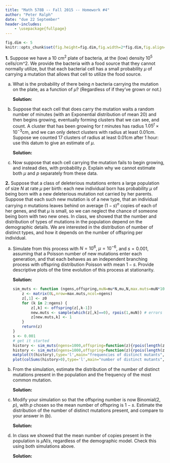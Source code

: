 ```yaml
---
title: "Math 578B -- Fall 2015 -- Homework #4"
author: "Peter Ralph"
date: "due 22 September"
header-includes:
    - \usepackage{fullpage}
---
```


\newcommand{\calA}{\mathcal{A}}
\renewcommand{\P}{\mathbb{P}}
\newcommand{\E}{\mathbb{E}}
\newcommand{\given}{\mid}
\newcommand{\oneb}{\mathbf{1}}
\newcommand{\cor}{\text{cor}\,}

<!-- wrap solutions in \ifdef{SOLUTIONS} ... \endif -->

```r
fig.dim <- 5
knitr::opts_chunk$set(fig.height=fig.dim,fig.width=2*fig.dim,fig.align='center')
```


**1.** 
Suppose we have a 10 cm$^2$ plate of bacteria, at the (low) density $10^5$ cells/cm^2.
We provide the bacteria with a food source that they cannot normally utilize,
but that each bacterial cell has a small probability $\mu$ of carrying a mutation
that allows that cell to utilize the food source.

a.  What is the probability of there being $n$ bacteria carrying the mutation on the plate, 
    as a function of $\mu$?  (Regardless of if they've grown or not.)

    \ifdef{SOLUTIONS}
    **Solution:**
    \it
    This is well-modeled by a Poisson process,
    so if we let $\nu=\mu\times10^{6}$, this is $e^{-\nu} \nu^n/n!$.
    \normalfont
    \endif

b.  Suppose that 
    each cell that does carry the mutation 
    waits a random number of minutes (with an Exponential distribution of mean 20)
    and then begins growing,
    eventually forming clusters that we can see, and count.
    A cluster that has been growing for $t$ minutes has radius $1.05^t \times 10^{-3}$cm,
    and we can only detect clusters with radius at least 0.01cm.
    Suppose we counted 17 clusters of radius at least 0.01cm after 1 hour:
    use this datum to give an estimate of $\mu$.

    \ifdef{SOLUTIONS}
    **Solution:**
    \it
    To have grown to 0.01cm in 1 hours = 60 minutes, they must have been growing for
    $\log(10)/\log(1.05)=47.2$ minutes,
    and so have started growing within the first 60-47.2=12.8 minutes.
    The chance of this is $\exp(-12.8/20)=0.527$.
    By Poisson coloring,
    the number of colonies that have done so is Poisson with intensity $\nu \times 0.527$,
    and so the maximum likelihood estimator for $\nu$ is $17/0.527=32.25$,
    and the estimator for $\mu$ is $3.225 \times 10^{-7}$.
    \normalfont
    \endif

c.  Now suppose that each cell carrying the mutation fails to begin growing,
    and instead dies, with probability $p$.
    Explain why we cannot estimate both $\mu$ and $p$ separately from these data.



**2.** Suppose that a class of deleterious mutations enters a large population of size $N$ at rate $\mu$ per birth:
each new individual born has probability $\mu$ of being born with a new deleterious mutation not carried by her parents.
Suppose that each such new mutation is of a new type,
that an individual carrying $n$ mutations leaves behind on average $(1-s)^n$ copies of each of her genes,
and that $\mu$ is small, so we can neglect the chance of someone being born with two new ones.
In class, we showed that the number and distribution of types of mutations in the population
depend on the demographic details.
We are interested in the distribution of number of distinct types,
and how it depends on the number of offspring per individual.

a.  Simulate from this process with $N=10^6$, $\mu=10^{-6}$, and $s=0.001$,
    assuming that a Poisson number of new mutations enter each generation,
    and that each behaves as an independent branching process
    with offspring distribution Poisson with mean $1-s$.
    Provide descriptive plots of the time evolution of this process
    at stationarity.

    \ifdef{SOLUTIONS}
    **Solution:**
    \it

    ```r
    sim_muts <- function (ngens,offspring,muN=mu*N,mu,N,max.muts=muN*100,z0=0) {
        z <- matrix(0L,nrow=max.muts,ncol=ngens)
        z[,1] <- z0
        for (k in 2:ngens) {
            z[,k] <- offspring(z[,k-1])
            new.muts <- sample(which(z[,k]==0), rpois(1,muN)) # errors if max.muts isn't big enough
            z[new.muts,k] <- 1
        }
        return(z)
    }
    s <- 0.001
    # get it started
    history <- sim_muts(ngens=1000,offspring=function(z){rpois(length(z),lambda=(1-s)*z)},muN=1,max.muts=200)
    history <- sim_muts(ngens=1000,offspring=function(z){rpois(length(z),lambda=(1-s)*z)},muN=1,max.muts=200,z0=history[,1000])
    matplot(t(history),type='l',main="frequencies of distinct mutants",xlab="generations",ylab="numbers")
    plot(colSums(history>0),type='l',main="number of distinct mutants",xlab="generations",ylab="number")
    ```

    \normalfont
    \endif

b.  From the simulation, estimate the distribution of the number of distinct mutations present in the population
    and the frequency of the most common mutation.

    \ifdef{SOLUTIONS}
    **Solution:**
    \it
    Run it for longer this time:
    ```r
    pois.hist <- sim_muts(ngens=100000,offspring=function(z){rpois(length(z),lambda=(1-s)*z)},muN=1,max.muts=200,z0=history[,ncol(history)])
    plot( table( colSums(pois.hist>0) )/ncol(pois.hist), ylab="frequency", xlab="number of mutation types", main="distribution of number of mutation types" )
    hist( apply(pois.hist,2,max), xlab="number of copies in the population", main="distribution of most common mutation", breaks=50 )
    ```
    \normalfont
    \endif

c.  Modify your simulation so that the offspring number is now Binomial$(2,p)$, with $p$ chosen so the mean number of offspring is $1-s$.
    Estimate the distribution of the number of distinct mutations present,
    and compare to your answer in (b).


    \ifdef{SOLUTIONS}
    **Solution:**
    \it
    ```r
    # hm, this one needs longer to reach equilibrium
    binom.fn <- function(z){rbinom(length(z),size=2*z,prob=(1-s)/2)}
    history <- sim_muts(ngens=1000,offspring=binom.fn,muN=1,max.muts=200)
    history <- sim_muts(ngens=1000,offspring=binom.fn,muN=1,max.muts=200,z0=history[,1000])
    matplot(t(history),type='l',main="frequencies of distinct mutants",xlab="generations",ylab="numbers")
    plot(colSums(history>0),type='l',main="number of distinct mutants",xlab="generations",ylab="number")
    ```
    and the results
    ```r
    binom.hist <- sim_muts(ngens=100000,offspring=binom.fn,muN=1,max.muts=200,z0=history[,1000])
    binom.counts <- tabulate(colSums(binom.hist>0))/ncol(binom.hist)
    pois.counts <- tabulate(colSums(pois.hist>0))/ncol(pois.hist)
    # plot number of types
    plot(x=seq_along(pois.counts)-0.1, y=pois.counts, type='h', lwd=2, ylab="frequency", 
            xlab="number of mutation types", main="distribution of number of mutation types",
            xlim=c(0,max(length(pois.counts),length(binom.counts)))
        )
    points(x=seq_along(binom.counts)+0.1, y=binom.counts, type='h', lwd=2, col='red' )
    # and size of largest type
    hist( apply(binom.hist,2,max), breaks=50, col=adjustcolor("red",0.5), freq=FALSE, 
        xlab="number of copies in the population", main="distribution of most common mutation"  )
    hist( apply(pois.hist,2,max), breaks=50, col=adjustcolor("black",0.5), freq=FALSE, add=TRUE )
    ```
    \normalfont
    \endif


d.  In class we showed that the mean number of copies present in the population
    is $\mu N/s$, regardless of the demographic model.
    Check this using both simulations above.

    \ifdef{SOLUTIONS}
    **Solution:**
    \it
    ```r
    # plot number of types
    hist( colSums(binom.hist), breaks=50, col=adjustcolor("red",0.5), freq=FALSE, 
        xlab="number of mutations in the population", main="distribution of total number of mutations",
        xlim=c(0,5000) )
    hist( colSums(pois.hist), breaks=50, col=adjustcolor("black",0.5), freq=FALSE, add=TRUE )
    legend("topright",fill=c('black','red'),legend=c("poisson","binomial"))
    ```
    Here, $\mu N /s = `r 1/s`$.
    The mean number of mutations for the Poisson demography is `r mean(colSums(pois.hist))`.
    and for the Binomial demography, the mean is `r mean(colSums(binom.hist))`.
    This is pretty close, we could get standard errors if we account for autocorrelation.
    \normalfont
    \endif

<!--  lifetime estimate

\ifdef{SOLUTIONS}
```r
sim_lifetime <- function (ngens,offspring,z=1,...) {
    k <- 1
    while ( k<ngens ) {
        z <- sum(offspring(z,...)) 
        if (z==0) { break; } else { k <- k+1 }
    }
    return(k-1)
}

ngens <- 1e8
svals <- 10^(seq(-4,-2,length.out=10))
nreps <- 1e4

pois.lts <- lapply(svals, function (s) { replicate( nreps, sim_lifetime(ngens,rpois,lambda=1-s) ) } )
pois.means <- sapply( pois.lts, mean, na.rm=TRUE )
pois.sds <- sapply( pois.lts, sd, na.rm=TRUE )

geom.lts <- lapply(svals, function (s) { replicate( nreps, sim_lifetime(ngens,rgeom,prob=1/(2-s)) ) } )
geom.means <- sapply( geom.lts, mean, na.rm=TRUE )
geom.sds <- sapply( geom.lts, sd, na.rm=TRUE )

bif.lts <- lapply( svals, function (s) { replicate( nreps, sim_lifetime(ngens,rbinom,size=2,prob=(1-s)/2)) } )
bif.means <- sapply( bif.lts, mean, na.rm=TRUE )
bif.sds <- sapply( bif.lts, sd, na.rm=TRUE )

layout(t(1:2))

plot( svals, pois.means, col='red', ylim=range(pois.means,geom.means,bif.means) )
arrows( x0=svals, y0=pois.means-2*pois.sds/sqrt(nreps), y1=pois.means+2*pois.sds/sqrt(nreps), angle=90, code=3, col='red' )
points( svals, geom.means, col='blue' )
arrows( x0=svals, y0=geom.means-2*geom.sds/sqrt(nreps), y1=geom.means+2*geom.sds/sqrt(nreps), angle=90, code=3, col='blue' )
points( svals, bif.means, col='green' )
arrows( x0=svals, y0=bif.means-2*bif.sds/sqrt(nreps), y1=bif.means+2*bif.sds/sqrt(nreps), angle=90, code=3, col='green' )

plot( svals, pois.means, col='red', ylim=range(pois.means,geom.means,bif.means), log='xy' )
arrows( x0=svals, y0=pois.means-2*pois.sds/sqrt(nreps), y1=pois.means+2*pois.sds/sqrt(nreps), angle=90, code=3, col='red' )
abline( coef( lm( log10(pois.means) ~ log10(svals) ) ), untf=FALSE, col='red' )
points( svals, geom.means, col='blue' )
arrows( x0=svals, y0=geom.means-2*geom.sds/sqrt(nreps), y1=geom.means+2*geom.sds/sqrt(nreps), angle=90, code=3, col='blue' )
abline( coef( lm( log10(geom.means) ~ log10(svals) ) ), untf=FALSE, col='blue' )
points( svals, bif.means, col='green' )
arrows( x0=svals, y0=bif.means-2*bif.sds/sqrt(nreps), y1=bif.means+2*bif.sds/sqrt(nreps), angle=90, code=3, col='green' )
abline( coef( lm( log10(bif.means) ~ log10(svals) ) ), untf=FALSE, col='green' )

coefs <- rbind(
        poisson=coef( lm( log(pois.means) ~ log(svals) ) ),
        geometric=coef( lm( log(geom.means) ~ log(svals) ) ),
        bifurcating=coef( lm( log(bif.means) ~ log(svals) ) )
    )
coefs

```
\endif

-->
